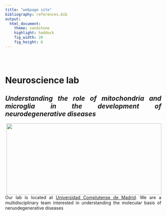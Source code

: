 ```yaml
---
title: "webpage site"
bibliography: references.bib
output: 
  html_document:
    theme: sandstone
    highlight: haddock
    fig_width: 20
    fig_height: 6
---
```


```{=html}
<style type="text/css">
.title {
  display: none;
}

main-container {
  max-width: 1800px;
  margin-left: auto;
  margin-right: auto;
}

body {
text-align: justify
}

</style>
```
<div class="row" style="padding-top: 30px;">

# **Neuroscience lab**

## *Understanding the role of mitochondria and microglia in the development of neurodegenerative diseases*

<a href = "https://www.ucm.es/"> <img style="float: right;" height=230 width=500 src="images/word-cloud.png"> </a>

Our lab is located at [Universidad Complutense de Madrid](https://www.ucm.es/). We are a multidisciplinary team interested in understanding the molecular basis of neruodegenerative diseases



